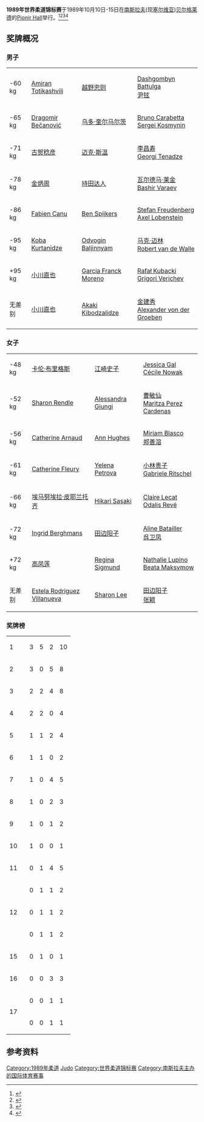 '''1989年世界柔道锦标赛'''于1989年10月10日-15日在[[南斯拉夫|南斯拉夫]](现[[塞尔维亚|塞尔维亚]])[[贝尔格莱德|贝尔格莱德]]的[[Pionir_Hall|Pionir Hall]]举行。<ref name=jimdo>{{cite web|last=Plavecz|first=Thomas|title=Judo encyclopedia by T. Plavecz|url=http://judoencyclopedia.jimdo.com/world-championships/|publisher=judoencyclopedia.jimdo.com|accessdate=4 October 2013|archive-date=2019-05-29|archive-url=https://web.archive.org/web/20190529173848/https://judoencyclopedia.jimdo.com/world-championships/|dead-url=no}}</ref><ref name=ov>{{cite web|title=Watch 1989 World Judo Championships Video|url=http://www.ovguide.com/1989-world-judo-championships-9202a8c04000641f800000000735daa5|publisher=ovguide.com|accessdate=4 October 2013|deadurl=yes|archiveurl=https://web.archive.org/web/20131005003529/http://www.ovguide.com/1989-world-judo-championships-9202a8c04000641f800000000735daa5|archivedate=2013年10月5日|df=}}</ref><ref name=yahoo>{{cite web|title=1989 World Judo Championships|url=http://video.search.yahoo.com/search/video?p=1989+World+Judo+Championships|publisher=yahoo.com|accessdate=4 October 2013|archive-date=2014-03-12|archive-url=https://web.archive.org/web/20140312014727/http://video.search.yahoo.com/search/video?p=1989+World+Judo+Championships|dead-url=no}}</ref><ref name=Belgrade>{{cite web|title=World Championships Belgrade, 1989, Yugoslavia|url=http://www.judoinside.com/event/view/16/|publisher=judoinside.com|accessdate=4 October 2013|archive-date=2016-10-02|archive-url=https://web.archive.org/web/20161002062818/http://www.judoinside.com/event/view/16/|dead-url=no}}</ref>

==奖牌概况==

===男子===
{| {{MedalistTable|type=项目}}
|-
|<nowiki>-60 kg</nowiki>
|{{flagicon|URS}} [[Amiran_Totikashvili|Amiran Totikashvili]]
|{{flagicon|JPN}} [[越野忠则|越野忠则]]
|{{flagicon|MGL}} [[Dashgombyn_Battulga|Dashgombyn Battulga]] <br> {{flagicon|KOR}} [[尹铉|尹铉]]
|-
|<nowiki>-65 kg</nowiki>
|{{flagicon|YUG}} [[Dragomir_Bečanović|Dragomir Bečanović]]
|{{flagicon|GDR}} [[乌多·奎尔马尔茨|乌多·奎尔马尔茨]]
|{{flagicon|FRA}} [[Bruno_Carabetta|Bruno Carabetta]] <br> {{flagicon|URS}} [[Sergei_Kosmynin|Sergei Kosmynin]]
|-
|<nowiki>-71 kg</nowiki>
|{{flagicon|JPN}} [[古贺稔彦|古贺稔彦]]
|{{flagicon|USA}} [[迈克·斯温|迈克·斯温]]
|{{flagicon|PRK}} [[李昌寿|李昌寿]] <br> {{flagicon|URS}} [[Georgi_Tenadze|Georgi Tenadze]]
|-
|<nowiki>-78 kg</nowiki>
|{{flagicon|KOR}} [[金炳周|金炳周]]
|{{flagicon|JPN}} [[持田达人|持田达人]]
|{{flagicon|POL}} [[瓦尔德马·莱金|瓦尔德马·莱金]] <br> {{flagicon|URS}} [[Bashir_Varaev|Bashir Varaev]]
|-
|<nowiki>-86 kg</nowiki>
|{{flagicon|FRA}} [[Fabien_Canu|Fabien Canu]]
|{{flagicon|NED}} [[Ben_Spijkers|Ben Spijkers]]
|{{flagicon|GER}} [[Stefan_Freudenberg|Stefan Freudenberg]] <br> {{flagicon|GDR}} [[Axel_Lobenstein|Axel Lobenstein]]
|-
|<nowiki>-95 kg</nowiki>
|{{flagicon|URS}} [[Koba_Kurtanidze|Koba Kurtanidze]]
|{{flagicon|MGL}} [[Odvogin_Baljinnyam|Odvogin Baljinnyam]]
|{{flagicon|GER}} [[马克·迈林|马克·迈林]] <br> {{flagicon|BEL}} [[Robert_van_de_Walle|Robert van de Walle]]
|-
|<nowiki>+95 kg</nowiki>
|{{flagicon|JPN}} [[小川直也|小川直也]]
|{{flagicon|CUB}} [[Garcia_Franck_Moreno|Garcia Franck Moreno]]
|{{flagicon|POL}} [[Rafał_Kubacki|Rafał Kubacki]] <br> {{flagicon|URS}} [[Grigori_Verichev|Grigori Verichev]]
|-
|无差别
|{{flagicon|JPN}} [[小川直也|小川直也]]
|{{flagicon|URS}} [[Akaki_Kibodzalidze|Akaki Kibodzalidze]]
|{{flagicon|KOR}} [[金建秀|金建秀]] <br> {{flagicon|GER}} [[Alexander_von_der_Groeben|Alexander von der Groeben]]
|}

===女子===
{| {{MedalistTable|type=项目}}
|-
|<nowiki>-48 kg</nowiki>
|{{flagicon|GBR}} [[卡伦·布里格斯_(柔道运动员)|卡伦·布里格斯]]
|{{flagicon|JPN}} [[江崎史子|江崎史子]]
|{{flagicon|NED}} [[Jessica_Gal|Jessica Gal]] <br> {{flagicon|FRA}} [[Cécile_Nowak|Cécile Nowak]]
|-
|<nowiki>-52 kg</nowiki>
|{{flagicon|GBR}} [[Sharon_Rendle_(judoka)|Sharon Rendle]]
|{{flagicon|ITA}} [[Alessandra_Giungi|Alessandra Giungi]]
|{{flagicon|KOR}} [[曹敏仙|曹敏仙]] <br> {{flagicon|CUB}} [[Maritza_Perez_Cardenas|Maritza Perez Cardenas]]
|-
|<nowiki>-56 kg</nowiki>
|{{flagicon|FRA}} [[Catherine_Arnaud|Catherine Arnaud]]
|{{flagicon|GBR}} [[Ann_Hughes_(judoka)|Ann Hughes]]
|{{flagicon|ESP}} [[Miriam_Blasco|Miriam Blasco]] <br> {{flagicon|KOR}} [[郑善溶|郑善溶]]
|-
|<nowiki>-61 kg</nowiki>
|{{flagicon|FRA}} [[Catherine_Fleury|Catherine Fleury]]
|{{flagicon|URS}} [[Yelena_Petrova|Yelena Petrova]]
|{{flagicon|JPN}} [[小林贵子|小林贵子]]<br> {{flagicon|GER}} [[Gabriele_Ritschel|Gabriele Ritschel]]
|-
|<nowiki>-66 kg</nowiki>
|{{flagicon|ITA}} [[埃马努埃拉·皮耶兰托齐|埃马努埃拉·皮耶兰托齐]]
|{{flagicon|JPN}} [[Hikari_Sasaki|Hikari Sasaki]]
|{{flagicon|FRA}} [[Claire_Lecat|Claire Lecat]] <br> {{flagicon|CUB}} [[Odalis_Revé|Odalis Revé]]
|-
|<nowiki>-72 kg</nowiki>
|{{flagicon|BEL}} [[Ingrid_Berghmans|Ingrid Berghmans]]
|{{flagicon|JPN}} [[田边阳子|田边阳子]]
|{{flagicon|FRA}} [[Aline_Batailler|Aline Batailler]] <br> {{flagicon|CHN}} [[呉卫凤|呉卫凤]]
|-
|<nowiki>+72 kg</nowiki>
|{{flagicon|CHN}} [[高凤莲|高凤莲]]
|{{flagicon|GER}} [[Regina_Sigmund|Regina Sigmund]]
|{{flagicon|FRA}} [[Nathalie_Lupino|Nathalie Lupino]] <br> {{flagicon|POL}} [[Beata_Maksymow|Beata Maksymow]]
|-
|无差别
|{{flagicon|CUB}} [[Estela_Rodriguez_Villanueva|Estela Rodriguez Villanueva]]
|{{flagicon|GBR}} [[Sharon_Lee_(judoka)|Sharon Lee]]
|{{flagicon|JPN}} [[田边阳子|田边阳子]] <br> {{flagicon|CHN}} [[张颖_(柔道运动员)|张颖]]
|}

=== 奖牌榜 ===
{| {{RankedMedalTable}}
|-
| 1 || align="left"|{{flagcountry|JPN}} || 3 || 5 || 2 || 10
|-
| 2 || align="left"|{{flagcountry|FRA}} || 3 || 0 || 5 || 8
|-
| 3 || align="left"|{{flagcountry|URS}} || 2 || 2 || 4 || 8
|-
| 4 || align="left"|{{flagcountry|GBR}} || 2 || 2 || 0 || 4
|-
| 5 || align="left"|{{flagcountry|CUB}} || 1 || 1 || 2 || 4
|-
| 6 || align="left"|{{flagcountry|ITA}} || 1 || 1 || 0 || 2
|-
| 7 || align="left"|{{flagcountry|KOR}} || 1 || 0 || 4 || 5
|-
| 8 || align="left"|{{flagcountry|CHN}} || 1 || 0 || 2 || 3
|-
| 9 || align="left"|{{flagcountry|BEL}} || 1 || 0 || 1 || 2
|-
| 10 || align="left"|{{flagcountry|YUG}} || 1 || 0 || 0 || 1
|-
| 11 || align="left"|{{flagcountry|GER}} || 0 || 1 || 4 || 5
|-
| rowspan=3| 12 || align="left"|{{flagcountry|GDR}} || 0 || 1 || 1 || 2
|-
| align="left"|{{flagcountry|MGL}} || 0 || 1 || 1 || 2
|-
| align="left"|{{flagcountry|NED}} || 0 || 1 || 1 || 2
|-
| 15 || align="left"|{{flagcountry|USA}} || 0 || 1 || 0 || 1
|-
| 16 || align="left"|{{flagcountry|POL}} || 0 || 0 || 3 || 3
|-
| rowspan=2|17 || align="left"|{{flagcountry|ESP}} || 0 || 0 || 1 || 1
|-
| align="left"|{{flagcountry|PRK}} || 0 || 0 || 1 || 1
|}

==参考资料==
{{Reflist}}

{{WC Judo}}

[[Category:1989年柔道|Category:1989年柔道]]
[[Category:1989年南斯拉夫|Judo]]
[[Category:世界柔道锦标赛|Category:世界柔道锦标赛]]
[[Category:南斯拉夫主办的国际体育赛事|Category:南斯拉夫主办的国际体育赛事]]